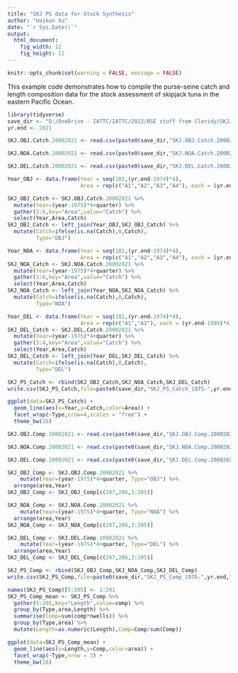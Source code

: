 ```yaml
---
title: "SKJ PS data for Stock Synthesis"
author: "Haikun Xu"
date: "`r Sys.Date()`"
output:
  html_document:
    fig_width: 12
    fig_height: 12
---
```


```r
knitr::opts_chunk$set(warning = FALSE, message = FALSE)
```

This example code demonstrates how to compile the purse-seine catch and length composition data for the stock assessment of skipjack tuna in the eastern Pacific Ocean.

```r

library(tidyverse)
save_dir <- "D:/OneDrive - IATTC/IATTC/2022/BSE stuff from Cleridy/SKJ/"
yr.end <- 2021

SKJ.OBJ.Catch.20002021 <- read.csv(paste0(save_dir,"SKJ.OBJ.Catch.20002021.csv"))

SKJ.NOA.Catch.20002021 <- read.csv(paste0(save_dir,"SKJ.NOA.Catch.20002021.csv"))

SKJ.DEL.Catch.20002021 <- read.csv(paste0(save_dir,"SKJ.DEL.Catch.20002021.csv"))
```

```r
Year_OBJ <- data.frame(Year = seq(101,(yr.end-1974)*4),
                       Area = rep(c("A1","A2","A3","A4"), each = (yr.end-1999)*4))

SKJ_OBJ_Catch <- SKJ.OBJ.Catch.20002021 %>% 
  mutate(Year=(year-1975)*4+quarter) %>%
  gather(3:6,key="Area",value="Catch") %>% 
  select(Year,Area,Catch)
SKJ_OBJ_Catch <- left_join(Year_OBJ,SKJ_OBJ_Catch) %>%
  mutate(Catch=ifelse(is.na(Catch),0,Catch),
         Type="OBJ")

Year_NOA <- data.frame(Year = seq(101,(yr.end-1974)*4),
                       Area = rep(c("A1","A2","A3","A4"), each = (yr.end-1999)*4))
SKJ_NOA_Catch <- SKJ.NOA.Catch.20002021 %>% 
  mutate(Year=(year-1975)*4+quarter) %>%
  gather(3:6,key="Area",value="Catch") %>% 
  select(Year,Area,Catch)
SKJ_NOA_Catch <- left_join(Year_NOA,SKJ_NOA_Catch) %>%
  mutate(Catch=ifelse(is.na(Catch),0,Catch),
         Type="NOA")

Year_DEL <- data.frame(Year = seq(101,(yr.end-1974)*4),
                       Area = rep(c("A1","A2"), each = (yr.end-1999)*4))
SKJ_DEL_Catch <- SKJ.DEL.Catch.20002021 %>% 
  mutate(Year=(year-1975)*4+quarter) %>%
  gather(3:4,key="Area",value="Catch") %>% 
  select(Year,Area,Catch)
SKJ_DEL_Catch <- left_join(Year_DEL,SKJ_DEL_Catch) %>%
  mutate(Catch=ifelse(is.na(Catch),0,Catch),
         Type="DEL")

SKJ_PS_Catch <- rbind(SKJ_OBJ_Catch,SKJ_NOA_Catch,SKJ_DEL_Catch)
write.csv(SKJ_PS_Catch,file=paste0(save_dir,"SKJ_PS_Catch_1975-",yr.end,".csv"),row.names = FALSE)
```

```r
ggplot(data=SKJ_PS_Catch) +
  geom_line(aes(x=Year,y=Catch,color=Area)) +
  facet_wrap(~Type,nrow=4,scales = "free") +
  theme_bw(16)
```

```r
SKJ.OBJ.Comp.20002021 <- read.csv(paste0(save_dir,"SKJ.OBJ.Comp.20002021.csv"))

SKJ.NOA.Comp.20002021 <- read.csv(paste0(save_dir,"SKJ.NOA.Comp.20002021.csv"))

SKJ.DEL.Comp.20002021 <- read.csv(paste0(save_dir,"SKJ.DEL.Comp.20002021.csv"))
```

```r
SKJ_OBJ_Comp <- SKJ.OBJ.Comp.20002021 %>%
    mutate(Year=(year-1975)*4+quarter, Type="OBJ") %>%
  arrange(area,Year)
SKJ_OBJ_Comp <- SKJ_OBJ_Comp[c(207,206,3:205)]

SKJ_NOA_Comp <- SKJ.NOA.Comp.20002021 %>%
    mutate(Year=(year-1975)*4+quarter, Type="NOA") %>%
  arrange(area,Year)
SKJ_NOA_Comp <- SKJ_NOA_Comp[c(207,206,3:205)]

SKJ_DEL_Comp <- SKJ.DEL.Comp.20002021 %>%
    mutate(Year=(year-1975)*4+quarter, Type="DEL") %>%
  arrange(area,Year)
SKJ_DEL_Comp <- SKJ_DEL_Comp[c(207,206,3:205)]

SKJ_PS_Comp <- rbind(SKJ_OBJ_Comp,SKJ_NOA_Comp,SKJ_DEL_Comp)
write.csv(SKJ_PS_Comp,file=paste0(save_dir,"SKJ_PS_Comp_1975-",yr.end,".csv"),row.names = FALSE)
```

```r
names(SKJ_PS_Comp)[5:205] <- 1:201
SKJ_PS_Comp_mean <- SKJ_PS_Comp %>%
  gather(5:205,key="Length",value=comp) %>%
  group_by(Type,area,Length) %>%
  summarise(Comp=sum(comp*nwells)) %>%
  group_by(Type,area) %>%
  mutate(Length=as.numeric(Length),Comp=Comp/sum(Comp))

ggplot(data=SKJ_PS_Comp_mean) +
  geom_line(aes(x=Length,y=Comp,color=area)) +
  facet_wrap(~Type,nrow = 3) +
  theme_bw(16)
```
